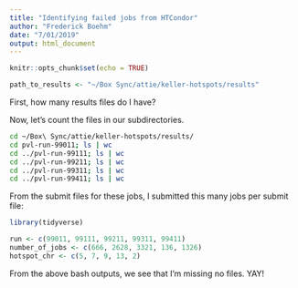 ```yaml
---
title: "Identifying failed jobs from HTCondor"
author: "Frederick Boehm"
date: "7/01/2019"
output: html_document
---
```


```r
knitr::opts_chunk$set(echo = TRUE)
```

```r
path_to_results <- "~/Box Sync/attie/keller-hotspots/results"
```

First, how many results files do I have?

Now, let's count the files in our subdirectories.

```bash
cd ~/Box\ Sync/attie/keller-hotspots/results/
cd pvl-run-99011; ls | wc
cd ../pvl-run-99111; ls | wc
cd ../pvl-run-99211; ls | wc
cd ../pvl-run-99311; ls | wc
cd ../pvl-run-99411; ls | wc
```

From the submit files for these jobs, I submitted this many jobs per submit file:

```r
library(tidyverse)
```


```r
run <- c(99011, 99111, 99211, 99311, 99411)
number_of_jobs <- c(666, 2628, 3321, 136, 1326)
hotspot_chr <- c(5, 7, 9, 13, 2)
```

From the above bash outputs, we see that I'm missing no files. YAY!
